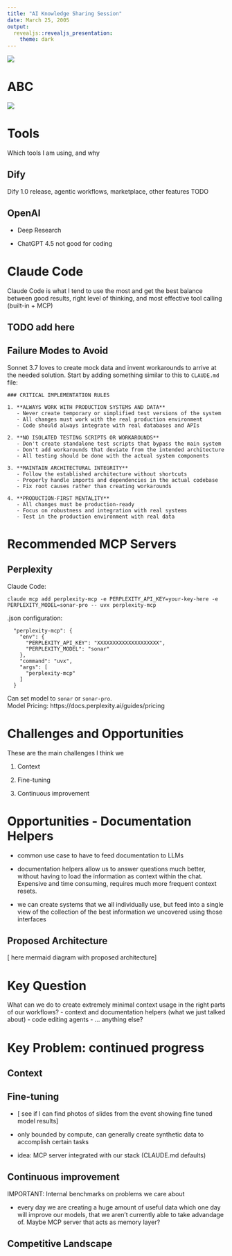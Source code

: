 ```yaml
---
title: "AI Knowledge Sharing Session"
date: March 25, 2005
output:
  revealjs::revealjs_presentation:
    theme: dark
---
```


![](../cambrian_logo.jpg)

# ABC

![](../cambrian_logo.jpg)

# Tools

Which tools I am using, and why

## Dify

Dify 1.0 release, agentic workflows, marketplace, other features TODO

## OpenAI 

- Deep Research

- ChatGPT 4.5 not good for coding

# Claude Code

Claude Code is what I tend to use the most and get the best balance between good results, right level of thinking, and most effective tool calling (built-in + MCP)

## TODO add here

## Failure Modes to Avoid

Sonnet 3.7 loves to create mock data and invent workarounds to arrive at the needed solution. Start by adding something similar to this to `CLAUDE.md` file:
```
### CRITICAL IMPLEMENTATION RULES

1. **ALWAYS WORK WITH PRODUCTION SYSTEMS AND DATA**
   - Never create temporary or simplified test versions of the system
   - All changes must work with the real production environment
   - Code should always integrate with real databases and APIs

2. **NO ISOLATED TESTING SCRIPTS OR WORKAROUNDS**
   - Don't create standalone test scripts that bypass the main system
   - Don't add workarounds that deviate from the intended architecture
   - All testing should be done with the actual system components

3. **MAINTAIN ARCHITECTURAL INTEGRITY**
   - Follow the established architecture without shortcuts
   - Properly handle imports and dependencies in the actual codebase
   - Fix root causes rather than creating workarounds

4. **PRODUCTION-FIRST MENTALITY**
   - All changes must be production-ready
   - Focus on robustness and integration with real systems
   - Test in the production environment with real data
```


# Recommended MCP Servers

## Perplexity

Claude Code:
```text
claude mcp add perplexity-mcp -e PERPLEXITY_API_KEY=your-key-here -e PERPLEXITY_MODEL=sonar-pro -- uvx perplexity-mcp
```

.json configuration:
```text
  "perplexity-mcp": {
    "env": {
      "PERPLEXITY_API_KEY": "XXXXXXXXXXXXXXXXXXXX",
      "PERPLEXITY_MODEL": "sonar"
    },
    "command": "uvx",
    "args": [
      "perplexity-mcp"
    ]
  }
```
Can set model to `sonar` or `sonar-pro`. 
<br>
Model Pricing: https://docs.perplexity.ai/guides/pricing



# Challenges and Opportunities

These are the main challenges I think we 

1. Context 

2. Fine-tuning

3. Continuous improvement


# Opportunities - Documentation Helpers

- common use case to have to feed documentation to LLMs

- documentation helpers allow us to answer questions much better, without having to load the information as context within the chat. Expensive and time consuming, requires much more frequent context resets.

- we can create systems that we all individually use, but feed into a single view of the collection of the best information we uncovered using those interfaces


## Proposed Architecture

[ here mermaid diagram with proposed architecture]


# Key Question

What can we do to create extremely minimal context usage in the right parts of our workflows?
- context and documentation helpers (what we just talked about)
- code editing agents
- ... anything else?


# Key Problem: continued progress



## Context


## Fine-tuning

- [ see if I can find photos of slides from the event showing fine tuned model results]

- only bounded by compute, can generally create synthetic data to accomplish certain tasks

- idea: MCP server integrated with our stack (CLAUDE.md defaults) 


## Continuous improvement

IMPORTANT: Internal benchmarks on problems we care about

- every day we are creating a huge amount of useful data which one day will improve our models, that we aren't currently able to take advandage of. Maybe MCP server that acts as memory layer?


## Competitive Landscape




